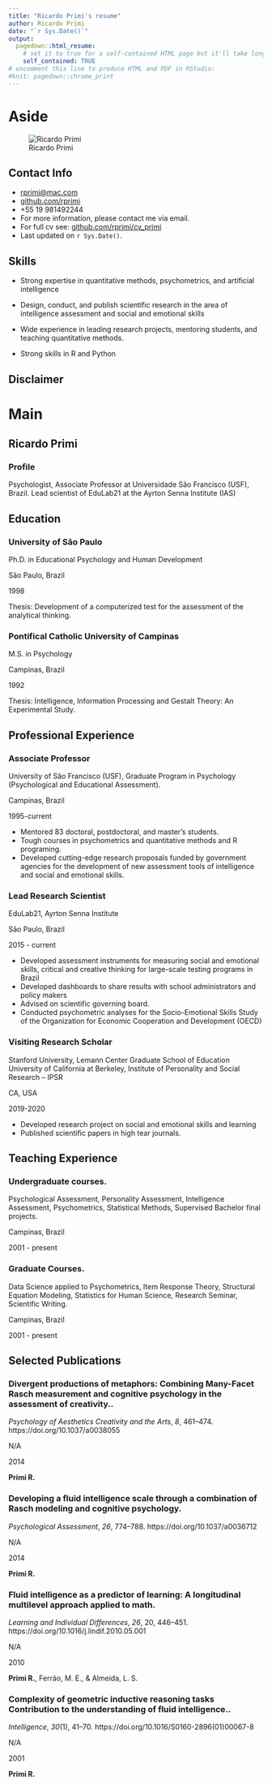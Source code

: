 ```yaml
---
title: "Ricardo Primi's resume"
author: Ricardo Primi
date: "`r Sys.Date()`"
output:
  pagedown::html_resume:
    # set it to true for a self-contained HTML page but it'll take longer to render
    self_contained: TRUE
# uncomment this line to produce HTML and PDF in RStudio:
#knit: pagedown::chrome_print
---
```


# Aside

![Ricardo Primi](foto_primi_yoda.jpg){width="%"}

## Contact Info {#contact}

-   <i class="fa fa-envelope"></i> [rprimi\@mac.com](mailto:rprimi@mac.com){.email}
-   <i class="fa fa-github"></i> [github.com/rprimi](https://github.com/rprimi)
-   <i class="fa fa-phone"></i> +55 19 981492244
-   For more information, please contact me via email.
-   For full cv see: [github.com/rprimi/cv_primi](https://github.com/rprimi/cv_primi)
-   Last updated on `r Sys.Date()`.

## Skills {#skills}

-  Strong expertise in quantitative methods, psychometrics, and artificial intelligence  

- Design, conduct, and publish scientific research in the area of intelligence assessment and social and emotional skills 

- Wide experience in leading research projects, mentoring students, and teaching quantitative methods. 

- Strong skills in R and Python  

## Disclaimer {#disclaimer}



# Main

## Ricardo Primi {#title}

### Profile

Psychologist, Associate Professor at Universidade São Francisco (USF), Brazil. Lead scientist of EduLab21 at the Ayrton Senna Institute (IAS)


## Education {data-icon="graduation-cap" data-concise="true"}

###  University of São Paulo

Ph.D. in Educational Psychology and Human Development

São Paulo, Brazil

1998

Thesis: Development of a computerized test for the assessment of the analytical thinking.

### Pontifical Catholic University of Campinas

M.S. in Psychology

Campinas, Brazil

1992

Thesis: Intelligence, Information Processing and Gestalt Theory: An Experimental Study.

## Professional Experience {data-icon="suitcase"}

###  Associate Professor

University of São Francisco (USF), Graduate Program in Psychology (Psychological and Educational Assessment).

Campinas, Brazil

1995-current

::: concise
- Mentored 83 doctoral, postdoctoral, and master's students.
- Tough courses in psychometrics and quantitative methods and R programing.
- Developed cutting-edge research proposals funded by government agencies for the development of new assessment tools of intelligence and social and emotional skills.
:::

### Lead Research Scientist

EduLab21, Ayrton Senna Institute

São Paulo, Brazil

2015 - current

::: concise
-   Developed assessment instruments for measuring social and emotional skills, critical and creative thinking for large-scale testing programs in Brazil
- Developed dashboards to share results with school administrators and policy makers
- Advised on scientific governing board.
- Conducted psychometric analyses for the Socio-Emotional Skills Study of the Organization for Economic Cooperation and Development (OECD)  
:::


### Visiting Research Scholar

Stanford University, Lemann Center Graduate School of Education 
University of California at Berkeley, Institute of Personality and Social Research – IPSR

CA, USA

2019-2020

::: concise
- Developed research project on social and emotional skills and learning
- Published scientific papers in high tear journals.
:::

## Teaching Experience {data-icon="chalkboard-teacher"}

### Undergraduate courses.

Psychological Assessment, Personality Assessment, Intelligence Assessment, Psychometrics, Statistical Methods, Supervised Bachelor final projects.

Campinas, Brazil

2001 - present

### Graduate Courses.

Data Science applied to Psychometrics, Item Response Theory, Structural Equation Modeling, Statistics for Human Science, Research Seminar, Scientific Writing. 

Campinas, Brazil

2001 - present


## Selected Publications {data-icon="file"}

### Divergent productions of metaphors: Combining Many-Facet Rasch measurement and cognitive psychology in the assessment of creativity..

_Psychology of Aesthetics Creativity and the Arts_, _8_, 461–474. https://doi.org/10.1037/a0038055

N/A

2014

**Primi R.**

### Developing a fluid intelligence scale through a combination of Rasch modeling and cognitive psychology.

_Psychological Assessment_, _26_, 774–788. https://doi.org/10.1037/a0036712

N/A

2014

**Primi R.**

### Fluid intelligence as a predictor of learning: A longitudinal multilevel approach applied to math. 

_Learning and Individual Differences_, _26_, 20, 446–451. https://doi.org/10.1016/j.lindif.2010.05.001

N/A

2010

**Primi R.**, Ferrão, M. E., & Almeida, L. S. 

### Complexity of geometric inductive reasoning tasks Contribution to the understanding of fluid intelligence.. 

_Intelligence_, _30_(1), 41–70. https://doi.org/10.1016/S0160-2896(01)00067-8

N/A

2001

**Primi R.**